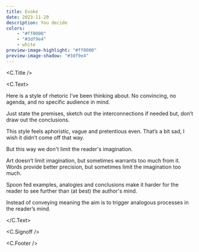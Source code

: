 ```yaml
---
title: Evoke
date: 2023-11-20
description: You decide
colors:
    - "#ff0000"
    - "#3df9e4"
    - white
preview-image-highlight: "#ff0000"
preview-image-shadow: "#3df9e4"
---
```



<C.Title />

<C.Text>

Here is a style of rhetoric I’ve been thinking about. No convincing, no agenda,
and no specific audience in mind.

Just state the premises, sketch out the interconnections if needed but, don’t
draw out the conclusions.

This style feels aphoristic, vague and pretentious even. That’s a bit sad, I
wish it didn’t come off that way.

But this way we don't limit the reader's imagination.

Art doesn’t limit imagination, but sometimes warrants too much from it. Words
provide better precision, but sometimes limit the imagination too much.

Spoon fed examples, analogies and conclusions make it harder for the reader to
see further than (at best) the author's mind.

Instead of conveying meaning the aim is to trigger analogous processes in the
reader’s mind.

</C.Text>

<C.Signoff />

<C.Footer />
